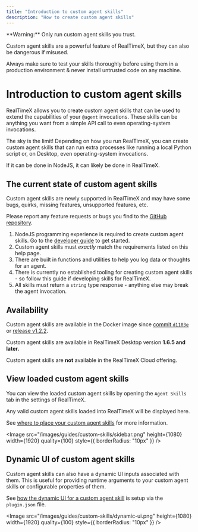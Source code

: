 ```yaml
---
title: "Introduction to custom agent skills"
description: "How to create custom agent skills"
---
```




<Callout type="error" emoji="⚠️">
  **Warning:** Only run custom agent skills you trust.

Custom agent skills are a powerful feature of RealTimeX, but they can also be dangerous if misused.

Always make sure to test your skills thoroughly before using them in a production environment & never install untrusted code on any machine.

</Callout>

# Introduction to custom agent skills

RealTimeX allows you to create custom agent skills that can be used to extend the capabilities of your `@agent` invocations. These skills can be anything you want from a simple API call to even operating-system invocations.

The sky is the limit! Depending on how you run RealTimeX, you can create custom agent skills that can run extra processes like running a local Python script or, on Desktop, even operating-system invocations.

If it can be done in NodeJS, it can likely be done in RealTimeX.

## The current state of custom agent skills

<Callout type="info" emoji="️💡">
 Custom agent skills are newly supported in RealTimeX and may have some bugs, quirks, missing features, unsupported features, etc.

Please report any feature requests or bugs you find to the [GitHub repository](https://github.com/Mintplex-Labs/anything-llm).

</Callout>

1. NodeJS programming experience is required to create custom agent skills. Go to the [developer guide](./developer-guide.mdx) to get started.
2. Custom agent skills must _exactly_ match the requirements listed on this help page.
3. There are built in functions and utilities to help you log data or thoughts for an agent.
4. There is currently no established tooling for creating custom agent skills - so follow this guide if developing skills for RealTimeX.
5. All skills must return a `string` type response - anything else may break the agent invocation.

## Availability

Custom agent skills are available in the Docker image since [commit `d1103e`](https://github.com/Mintplex-Labs/anything-llm/commit/d1103e2b71ae5550fa33d7d74be5fe3e35e6b1b1) or [release v1.2.2](https://github.com/Mintplex-Labs/anything-llm/releases/tag/v1.2.2).

Custom agent skills are available in RealTimeX Desktop version **1.6.5 and later.**

Custom agent skills are **not** available in the RealTimeX Cloud offering.

## View loaded custom agent skills

You can view the loaded custom agent skills by opening the `Agent Skills` tab in the settings of RealTimeX.

Any valid custom agent skills loaded into RealTimeX will be displayed here.

See [where to place your custom agent skills](./developer-guide.mdx#where-to-place-your-custom-agent-skill-code) for more information.

<Image
  src="/images/guides/custom-skills/sidebar.png"
  height={1080}
  width={1920}
  quality={100}
  style={{ borderRadius: "10px" }}
/>

## Dynamic UI of custom agent skills

Custom agent skills can also have a dynamic UI inputs associated with them. This is useful for providing runtime arguments to your custom agent skills or configurable properties of them.

See [how the dynamic UI for a custom agent skill](./plugin-json.mdx#setup_args) is setup via the `plugin.json` file.

<Image
  src="/images/guides/custom-skills/dynamic-ui.png"
  height={1080}
  width={1920}
  quality={100}
  style={{ borderRadius: "10px" }}
/>
